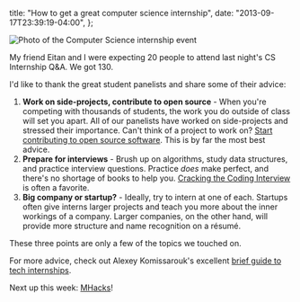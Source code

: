   title: "How to get a great computer science internship",
  date: "2013-09-17T23:39:19-04:00",
};

![Photo of the Computer Science internship event](./tech-internship-event.jpg)

My friend Eitan and I were expecting 20 people to attend last night's CS Internship Q&A. We got 130.

I'd like to thank the great student panelists and share some of their advice:

1.  **Work on side-projects, contribute to open source** \- When you're competing with thousands of students, the work you do outside of class will set you apart. All of our panelists have worked on side-projects and stressed their importance. Can't think of a project to work on? [Start contributing to open source software](http://opensource.com/life/13/4/ten-ways-participate-open-source). This is by far the most best advice.
2.  **Prepare for interviews** \- Brush up on algorithms, study data structures, and practice interview questions. Practice _does_ make perfect, and there's no shortage of books to help you. [Cracking the Coding Interview](http://www.amazon.com/Cracking-Coding-Interview-Programming-Questions/dp/098478280X) is often a favorite.
3.  **Big company or startup?** \- Ideally, try to intern at one of each. Startups often give interns larger projects and teach you more about the inner workings of a company. Larger companies, on the other hand, will provide more structure and name recognition on a résumé.

These three points are only a few of the topics we touched on.

For more advice, check out Alexey Komissarouk's excellent [brief guide to tech internships](http://alexeymk.com/a-brief-guide-to-tech-internships/).

Next up this week: [MHacks](http://www.mhacks.org/)!
